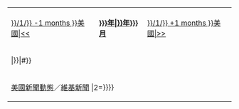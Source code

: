{| class="infobox" width="250" style="text-align: center; background-color: #f5faff; border:2px solid #cedff2;"
|- style="background-color: #cedff2 "
| style="padding-top: 5px; padding-bottom: 5px" | [[{{#time: Y年n月 | {{{2|{{CURRENTMONTH}}}}}/1/{{{1|{{CURRENTYEAR}}}}} -1 months }}美國|<<]] 
| style="padding-top: 5px; padding-bottom: 5px" | '''[[{{{1|{{CURRENTYEAR}}}}}年|{{{1|{{CURRENTYEAR}}}}}年]][[{{{2|{{CURRENTMONTH}}}}}月]]'''
| style="padding-top: 5px; padding-bottom: 5px" | [[{{#time: Y年n月 | {{{2|{{CURRENTMONTH}}}}}/1/{{{1|{{CURRENTYEAR}}}}} +1 months }}美國|>>]]
|-
| colspan=3 |{{CalendarMonth|{{{1|{{CURRENTYEAR}}}}}|{{{2|{{CURRENTMONTH}}}}}|#}}
|- style="background-color: #cedff2"
| colspan=3 |[[Portal:美國新聞動態|美國新聞動態]]／[[n:Category:美國|維基新聞]]
{{MonthInNews/Footer|1={{{1|{{CURRENTYEAR}}}}}|2={{{2|{{CURRENTMONTH}}}}}}}
|}
<noinclude>
[[Category:美國模板|{{PAGENAME}}]]
[[Category:日历模板|{{PAGENAME}}]]
</noinclude>